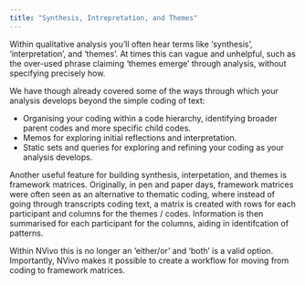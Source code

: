 ```yaml
---
title: "Synthesis, Intrepretation, and Themes"
---
```


::: consider

Within qualitative analysis you'll often hear terms like 'synthesis', 'interpretation', and 'themes'. At times this can vague and unhelpful, such as the over-used phrase claiming 'themes emerge' through analysis, without specifying precisely how.

We have though already covered some of the ways through which your analysis develops beyond the simple coding of text:

- Organising your coding within a code hierarchy, identifying broader parent codes and more specific child codes.
- Memos for exploring initial reflections and interpretation.
- Static sets and queries for exploring and refining your coding as your analysis develops.

Another useful feature for building synthesis, interpetation, and themes is framework matrices. Originally, in pen and paper days, framework matrices were often seen as an alternative to thematic coding, where instead of going through transcripts coding text, a matrix is created with rows for each participant and columns for the themes / codes. Information is then summarised for each participant for the columns, aiding in identifcation of patterns.

Within NVivo this is no longer an 'either/or' and 'both' is a valid option. Importantly, NVivo makes it possible to create a workflow for moving from coding to framework matrices.

:::


